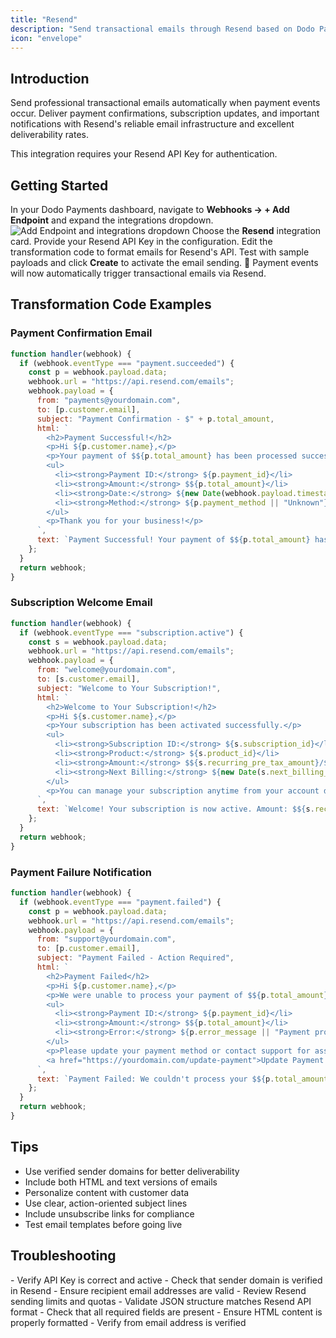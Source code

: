 ```yaml
---
title: "Resend"
description: "Send transactional emails through Resend based on Dodo Payments events with high deliverability."
icon: "envelope"
---
```


## Introduction

Send professional transactional emails automatically when payment events occur. Deliver payment confirmations, subscription updates, and important notifications with Resend's reliable email infrastructure and excellent deliverability rates.

<Info>
This integration requires your Resend API Key for authentication.
</Info>

## Getting Started

<Steps>
<Step title="Open the Webhook Section">
  In your Dodo Payments dashboard, navigate to <b>Webhooks → + Add Endpoint</b> and expand the integrations dropdown.
  <Frame>
    <img src="/images/integrations/resend.png" alt="Add Endpoint and integrations dropdown" />
  </Frame>
</Step>

<Step title="Select Resend">
  Choose the <b>Resend</b> integration card.
</Step>

<Step title="Enter API Key">
  Provide your Resend API Key in the configuration.
</Step>

<Step title="Configure Transformation">
  Edit the transformation code to format emails for Resend's API.
</Step>

<Step title="Test & Create">
  Test with sample payloads and click <b>Create</b> to activate the email sending.
</Step>

<Step title="Done!">
  🎉 Payment events will now automatically trigger transactional emails via Resend.
</Step>
</Steps>

## Transformation Code Examples

### Payment Confirmation Email

```javascript payment_confirmation.js icon="js" expandable
function handler(webhook) {
  if (webhook.eventType === "payment.succeeded") {
    const p = webhook.payload.data;
    webhook.url = "https://api.resend.com/emails";
    webhook.payload = {
      from: "payments@yourdomain.com",
      to: [p.customer.email],
      subject: "Payment Confirmation - $" + p.total_amount,
      html: `
        <h2>Payment Successful!</h2>
        <p>Hi ${p.customer.name},</p>
        <p>Your payment of $${p.total_amount} has been processed successfully.</p>
        <ul>
          <li><strong>Payment ID:</strong> ${p.payment_id}</li>
          <li><strong>Amount:</strong> $${p.total_amount}</li>
          <li><strong>Date:</strong> ${new Date(webhook.payload.timestamp).toLocaleDateString()}</li>
          <li><strong>Method:</strong> ${p.payment_method || "Unknown"}</li>
        </ul>
        <p>Thank you for your business!</p>
      `,
      text: `Payment Successful! Your payment of $${p.total_amount} has been processed. Payment ID: ${p.payment_id}`
    };
  }
  return webhook;
}
```

### Subscription Welcome Email

```javascript subscription_welcome.js icon="js" expandable
function handler(webhook) {
  if (webhook.eventType === "subscription.active") {
    const s = webhook.payload.data;
    webhook.url = "https://api.resend.com/emails";
    webhook.payload = {
      from: "welcome@yourdomain.com",
      to: [s.customer.email],
      subject: "Welcome to Your Subscription!",
      html: `
        <h2>Welcome to Your Subscription!</h2>
        <p>Hi ${s.customer.name},</p>
        <p>Your subscription has been activated successfully.</p>
        <ul>
          <li><strong>Subscription ID:</strong> ${s.subscription_id}</li>
          <li><strong>Product:</strong> ${s.product_id}</li>
          <li><strong>Amount:</strong> $${s.recurring_pre_tax_amount}/${s.payment_frequency_interval}</li>
          <li><strong>Next Billing:</strong> ${new Date(s.next_billing_date).toLocaleDateString()}</li>
        </ul>
        <p>You can manage your subscription anytime from your account dashboard.</p>
      `,
      text: `Welcome! Your subscription is now active. Amount: $${s.recurring_pre_tax_amount}/${s.payment_frequency_interval}`
    };
  }
  return webhook;
}
```

### Payment Failure Notification

```javascript payment_failure.js icon="js" expandable
function handler(webhook) {
  if (webhook.eventType === "payment.failed") {
    const p = webhook.payload.data;
    webhook.url = "https://api.resend.com/emails";
    webhook.payload = {
      from: "support@yourdomain.com",
      to: [p.customer.email],
      subject: "Payment Failed - Action Required",
      html: `
        <h2>Payment Failed</h2>
        <p>Hi ${p.customer.name},</p>
        <p>We were unable to process your payment of $${p.total_amount}.</p>
        <ul>
          <li><strong>Payment ID:</strong> ${p.payment_id}</li>
          <li><strong>Amount:</strong> $${p.total_amount}</li>
          <li><strong>Error:</strong> ${p.error_message || "Payment processing failed"}</li>
        </ul>
        <p>Please update your payment method or contact support for assistance.</p>
        <a href="https://yourdomain.com/update-payment">Update Payment Method</a>
      `,
      text: `Payment Failed: We couldn't process your $${p.total_amount} payment. Please update your payment method.`
    };
  }
  return webhook;
}
```

## Tips

- Use verified sender domains for better deliverability
- Include both HTML and text versions of emails
- Personalize content with customer data
- Use clear, action-oriented subject lines
- Include unsubscribe links for compliance
- Test email templates before going live

## Troubleshooting

<AccordionGroup>
<Accordion title="Emails not being sent">
- Verify API Key is correct and active
- Check that sender domain is verified in Resend
- Ensure recipient email addresses are valid
- Review Resend sending limits and quotas
</Accordion>

<Accordion title="Transformation errors">
- Validate JSON structure matches Resend API format
- Check that all required fields are present
- Ensure HTML content is properly formatted
- Verify from email address is verified
</Accordion>
</AccordionGroup> 